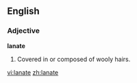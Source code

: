 ==English==

===Adjective===
'''lanate'''

# Covered in or composed of wooly hairs.

[[vi:lanate]]
[[zh:lanate]]